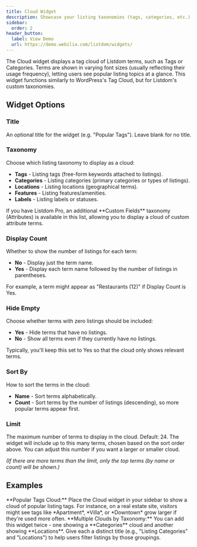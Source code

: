 ```yaml
---
title: Cloud Widget
description: Showcase your listing taxonomies (tags, categories, etc.) in a dynamic tag cloud that highlights popular listing terms.
sidebar:
  order: 2
header_button:
  label: View Demo
  url: https://demo.webilia.com/listdom/widgets/
---
```



The Cloud widget displays a tag cloud of Listdom terms, such as Tags or Categories. Terms are shown in varying font sizes (usually reflecting their usage frequency), letting users see popular listing topics at a glance. This widget functions similarly to WordPress's Tag Cloud, but for Listdom's custom taxonomies.

## Widget Options

### Title
An optional title for the widget (e.g. "Popular Tags"). Leave blank for no title.

### Taxonomy
Choose which listing taxonomy to display as a cloud:

- **Tags** <Badge text="Default" /> - Listing tags (free-form keywords attached to listings).
- **Categories** - Listing categories (primary categories or types of listings).
- **Locations** - Listing locations (geographical terms).
- **Features** - Listing features/amenities.
- **Labels** - Listing labels or statuses.

<Aside type="note">
If you have Listdom Pro, an additional **Custom Fields** taxonomy (Attributes) is available in this list, allowing you to display a cloud of custom attribute terms. <Badge text="Pro" />
</Aside>

### Display Count
Whether to show the number of listings for each term:

- **No** <Badge text="Default" /> - Display just the term name.
- **Yes** - Display each term name followed by the number of listings in parentheses.

For example, a term might appear as "Restaurants (12)" if Display Count is Yes.

### Hide Empty
Choose whether terms with zero listings should be included:

- **Yes** <Badge text="Default" /> - Hide terms that have no listings.
- **No** - Show all terms even if they currently have no listings.

Typically, you'll keep this set to Yes so that the cloud only shows relevant terms.

### Sort By
How to sort the terms in the cloud:

- **Name** <Badge text="Default" /> - Sort terms alphabetically.
- **Count** - Sort terms by the number of listings (descending), so more popular terms appear first.

### Limit
The maximum number of terms to display in the cloud. Default: 24. The widget will include up to this many terms, chosen based on the sort order above. You can adjust this number if you want a larger or smaller cloud.

_(If there are more terms than the limit, only the top terms (by name or count) will be shown.)_

## Examples

<CardGrid>
  <Card>
    **Popular Tags Cloud:** Place the Cloud widget in your sidebar to show a cloud of popular listing tags. For instance, on a real estate site, visitors might see tags like *Apartment*, *Villa*, or *Downtown* grow larger if they're used more often.
  </Card>
  <Card>
    **Multiple Clouds by Taxonomy:** You can add this widget twice - one showing a **Categories** cloud and another showing **Locations**. Give each a distinct title (e.g., "Listing Categories" and "Locations") to help users filter listings by those groupings.
  </Card>
</CardGrid>
